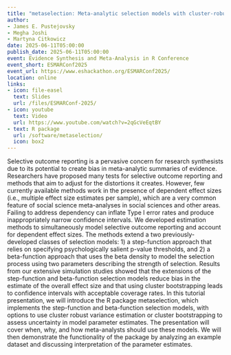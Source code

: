 ```yaml
---
title: "metaselection: Meta-analytic selection models with cluster-robust and cluster-bootstrap standard errors for dependent effect size estimates"
author:
- James E. Pustejovsky
- Megha Joshi
- Martyna Citkowicz
date: 2025-06-11T05:00:00
publish_date: 2025-06-11T05:00:00
event: Evidence Synthesis and Meta-Analysis in R Conference
event_short: ESMARConf2025
event_url: https://www.eshackathon.org/ESMARConf2025/
location: online
links:
- icon: file-easel
  text: Slides
  url: /files/ESMARConf-2025/
- icon: youtube
  text: Video
  url: https://www.youtube.com/watch?v=2qGcVeEqtBY
- text: R package
  url: /software/metaselection/
  icon: box2
---
```


Selective outcome reporting is a pervasive concern for research synthesists due to its potential to create bias in meta-analytic summaries of evidence. Researchers have proposed many tests for selective outcome reporting and methods that aim to adjust for the distortions it creates. However, few currently available methods work in the presence of dependent effect sizes (i.e., multiple effect size estimates per sample), which are a very common feature of social science meta-analyses in social sciences and other areas. Failing to address dependency can inflate Type I error rates and produce inappropriately narrow confidence intervals. We developed estimation methods to simultaneously model selective outcome reporting and account for dependent effect sizes. The methods extend a two previously-developed classes of selection models: 1) a step-function approach that relies on specifying psychologically salient p-value thresholds, and 2) a beta-function approach that uses the beta density to model the selection process using two parameters describing the strength of selection. Results from our extensive simulation studies showed that the extensions of the step-function and beta-function selection models reduce bias in the estimate of the overall effect size and that using cluster bootstrapping leads to confidence intervals with acceptable coverage rates. In this tutorial presentation, we will introduce the R package metaselection, which implements the step-function and beta-function selection models, with options to use cluster robust variance estimation or cluster bootstrapping to assess uncertainty in model parameter estimates. The presentation will cover when, why, and how meta-analysts should use these models. We will then demonstrate the functionality of the package by analyzing an example dataset and discussing interpretation of the parameter estimates.

